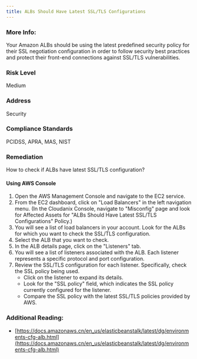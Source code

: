 ```yaml
---
title: ALBs Should Have Latest SSL/TLS Configurations
---
```


### More Info:

Your Amazon ALBs should be using the latest predefined security policy for their SSL negotiation configuration in order to follow security best practices and protect their front-end connections against SSL/TLS vulnerabilities.

### Risk Level

Medium

### Address

Security

### Compliance Standards

PCIDSS, APRA, MAS, NIST

### Remediation

How to check if ALBs have latest SSL/TLS configuration?

#### Using AWS Console

1. Open the AWS Management Console and navigate to the EC2 service.
2. From the EC2 dashboard, click on "Load Balancers" in the left navigation menu.
    (In the Cloudanix Console, navigate to "Misconfig" page and look for Affected Assets for "ALBs Should Have Latest SSL/TLS Configurations" Policy.)
3. You will see a list of load balancers in your account. Look for the ALBs for which you want to check the SSL/TLS configuration.
4. Select the ALB that you want to check.
5. In the ALB details page, click on the "Listeners" tab.
6. You will see a list of listeners associated with the ALB. Each listener represents a specific protocol and port configuration.
7. Review the SSL/TLS configuration for each listener. Specifically, check the SSL policy being used.
   - Click on the listener to expand its details.
   - Look for the "SSL policy" field, which indicates the SSL policy currently configured for the listener.
   - Compare the SSL policy with the latest SSL/TLS policies provided by AWS.

### Additional Reading:

- [https://docs.amazonaws.cn/en_us/elasticbeanstalk/latest/dg/environments-cfg-alb.html](https://docs.amazonaws.cn/en_us/elasticbeanstalk/latest/dg/environments-cfg-alb.html)
